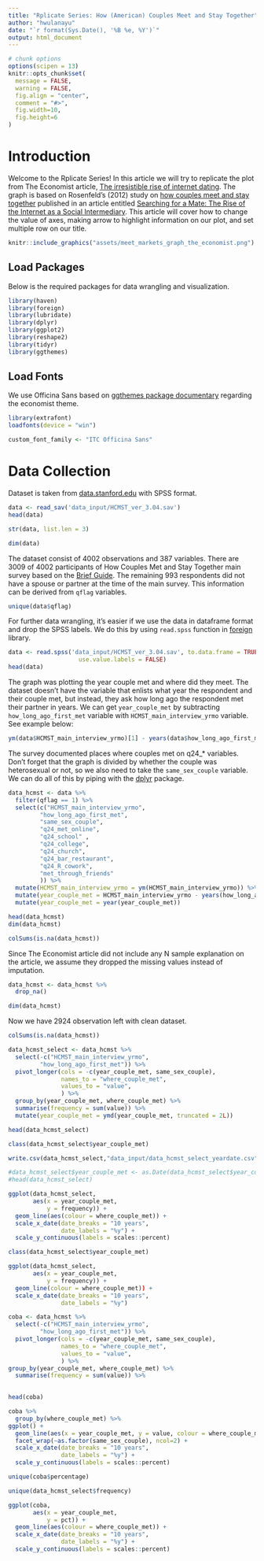 ```yaml
---
title: "Rplicate Series: How (American) Couples Meet and Stay Together"
author: "hwulanayu"
date: "`r format(Sys.Date(), '%B %e, %Y')`"
output: html_document
---
```


```r
# chunk options
options(scipen = 13)
knitr::opts_chunk$set(
  message = FALSE,
  warning = FALSE,
  fig.align = "center",
  comment = "#>",
  fig.width=10,
  fig.height=6
)
```

# Introduction
Welcome to the Rplicate Series! In this article we will try to replicate the plot from The Economist article, [The irresistible rise of internet dating](https://www.economist.com/graphic-detail/2018/08/17/the-irresistible-rise-of-internet-dating). The graph is based on Rosenfeld's (2012) study on [how couples meet and stay together](https://data.stanford.edu/hcmst#download-data) published in an article entitled [Searching for a Mate: The Rise of the Internet as a Social Intermediary](https://journals.sagepub.com/doi/full/10.1177/0003122412448050). This article will cover how to change the value of axes, making arrow to highlight information on our plot, and set multiple row on our title. 

```r
knitr::include_graphics("assets/meet_markets_graph_the_economist.png")
```

## Load Packages
Below is the required packages for data wrangling and visualization.
```r
library(haven)
library(foreign)
library(lubridate) 
library(dplyr)
library(ggplot2)
library(reshape2)
library(tidyr)
library(ggthemes)
```

## Load Fonts
We use Officina Sans based on [ggthemes package documentary](https://mran.microsoft.com/snapshot/2015-01-14/web/packages/ggthemes/ggthemes.pdf) regarding the economist theme.
```r
library(extrafont)
loadfonts(device = "win")

custom_font_family <- "ITC Officina Sans"
```


# Data Collection
Dataset is taken from [data.stanford.edu](https://data.stanford.edu/hcmst#download-data) with SPSS format.
```r
data <- read_sav('data_input/HCMST_ver_3.04.sav')
head(data)
```
```r
str(data, list.len = 3)
```

```r
dim(data)
```
The dataset consist of 4002 observations and 387 variables. There are 3009 of 4002 participants of How Couples Met and Stay Together main survey based on the [Brief Guide](https://stacks.stanford.edu/file/druid:ns183dp7831/HCMST_brief_user_guide_v5_June_16_2015.htm). The remaining 993 respondents did not have a spouse or partner at the time of the main survey. This information can be derived from `qflag` variables. 


```r
unique(data$qflag)
```
For further data wrangling, it's easier if we use the data in dataframe format and drop the SPSS labels. We do this by using `read.spss` function in [foreign](https://cran.r-project.org/web/packages/foreign/index.html) library.
```r
data <- read.spss('data_input/HCMST_ver_3.04.sav', to.data.frame = TRUE,
                    use.value.labels = FALSE)
head(data)
```

The graph was plotting the year couple met and where did they meet. The dataset doesn't have the variable that enlists what year the respondent and their couple met, but instead, they ask how long ago the respondent met their partner in years. We can get `year_couple_met` by subtracting `how_long_ago_first_met` variable with `HCMST_main_interview_yrmo` variable. See example below:
```r
ym(data$HCMST_main_interview_yrmo)[1] - years(data$how_long_ago_first_met)[1]
```
The survey documented places where couples met on q24_* variables. Don't forget that the graph is divided by whether the couple was heterosexual or not, so we also need to take the `same_sex_couple` variable. We can do all of this by piping with the [dplyr](https://dplyr.tidyverse.org/) package.

```r
data_hcmst <- data %>% 
  filter(qflag == 1) %>% 
  select(c("HCMST_main_interview_yrmo", 
         "how_long_ago_first_met",
         "same_sex_couple",
         "q24_met_online",
         "q24_school" ,                     
         "q24_college",
         "q24_church",
         "q24_bar_restaurant",
         "q24_R_cowork",
         "met_through_friends"
         )) %>% 
  mutate(HCMST_main_interview_yrmo = ym(HCMST_main_interview_yrmo)) %>% 
  mutate(year_couple_met = HCMST_main_interview_yrmo - years(how_long_ago_first_met)) %>% 
  mutate(year_couple_met = year(year_couple_met))

head(data_hcmst)
dim(data_hcmst)
```
```r
colSums(is.na(data_hcmst))
```

Since The Economist article did not include any N sample explanation on the article, we assume they dropped the missing values instead of imputation.
```r
data_hcmst <- data_hcmst %>%
  drop_na()

dim(data_hcmst)
```
Now we have 2924 observation left with clean dataset.
```r
colSums(is.na(data_hcmst))
```

```r
data_hcmst_select <- data_hcmst %>% 
  select(-c("HCMST_main_interview_yrmo",
         "how_long_ago_first_met")) %>% 
  pivot_longer(cols = -c(year_couple_met, same_sex_couple),
               names_to = "where_couple_met",
               values_to = "value",
               ) %>% 
  group_by(year_couple_met, where_couple_met) %>% 
  summarise(frequency = sum(value)) %>% 
  mutate(year_couple_met = ymd(year_couple_met, truncated = 2L))

head(data_hcmst_select)
```
```r
class(data_hcmst_select$year_couple_met)
```

```r
write.csv(data_hcmst_select,"data_input/data_hcmst_select_yeardate.csv", row.names = FALSE)
```

```r
#data_hcmst_select$year_couple_met <- as.Date(data_hcmst_select$year_couple_met, origin = "1934-01-01")
#head(data_hcmst_select)
```

```r
ggplot(data_hcmst_select,
       aes(x = year_couple_met,
           y = frequency)) +
  geom_line(aes(colour = where_couple_met)) +
  scale_x_date(date_breaks = "10 years", 
               date_labels = "%y") +
  scale_y_continuous(labels = scales::percent)
```
```r
class(data_hcmst_select$year_couple_met)
```

```r
ggplot(data_hcmst_select,
       aes(x = year_couple_met,
           y = frequency)) +
  geom_line(colour = where_couple_met)) +
  scale_x_date(date_breaks = "10 years", 
               date_labels = "%y")
```

```r
coba <- data_hcmst %>% 
  select(-c("HCMST_main_interview_yrmo",
         "how_long_ago_first_met")) %>% 
  pivot_longer(cols = -c(year_couple_met, same_sex_couple),
               names_to = "where_couple_met",
               values_to = "value",
               ) %>% 
group_by(year_couple_met, where_couple_met) %>% 
  summarise(frequency = sum(value)) %>% 
  

head(coba)
```

```r
coba %>% 
  group_by(where_couple_met) %>% 
ggplot() +
  geom_line(aes(x = year_couple_met, y = value, colour = where_couple_met)) +
  facet_wrap(~as.factor(same_sex_couple), ncol=2) +
  scale_x_date(date_breaks = "10 years", 
               date_labels = "%y") +
  scale_y_continuous(labels = scales::percent)

```


```r
unique(coba$percentage)
```
```r
unique(data_hcmst_select$frequency)
```

```r
ggplot(coba,
       aes(x = year_couple_met,
           y = pct)) +
  geom_line(aes(colour = where_couple_met)) +
  scale_x_date(date_breaks = "10 years", 
               date_labels = "%y") +
  scale_y_continuous(labels = scales::percent)
```


